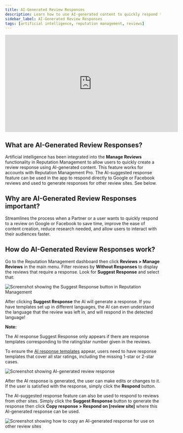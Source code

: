 ```yaml
---
title: AI-Generated Review Responses
description: Learn how to use AI-generated content to quickly respond to customer reviews in Vendasta's Reputation Management tool.
sidebar_label: AI-Generated Review Responses
tags: [artificial intelligence, reputation management, reviews]  
---
```


<iframe 
  src="https://www.youtube-nocookie.com/embed/0o8uzipE_fg" 
  width="560" 
  height="315" 
  frameBorder="0" 
  allowFullScreen
></iframe>

## What are AI-Generated Review Responses?

Artificial intelligence has been integrated into the **Manage Reviews** functionality in Reputation Management to allow users to quickly create a review response using AI-generated content. This feature works for accounts with Reputation Management Pro. The AI-suggested response feature can be used in the app to respond directly to Google or Facebook reviews and used to generate responses for other review sites. See below. 

## Why are AI-Generated Review Responses important? 

Streamlines the process when a Partner or a user wants to quickly respond to a review on Google or Facebook to save time, improve the ease of content creation, reduce research needed, and allow users to interact with their audiences faster. 

## How do AI-Generated Review Responses work?

Go to the Reputation Management dashboard then click **Reviews > Manage Reviews** in the main menu. Filter reviews by **Without Responses** to display the reviews that require a response. Look for **Suggest Response** and select that:

![Screenshot showing the Suggest Response button in Reputation Management](./img/image1.png)

After clicking **Suggest Response** the AI will generate a response. If you have templates set up in different languages, the AI can even understand the language that the review was left in, and will respond in the detected language!

**Note:**

The AI response Suggest Response only appears if there are response templates corresponding to the rating/star number given in the reviews.  

To ensure the [AI response templates](../templates/response-templates-getting-started) appear, users need to have response templates that cover all star ratings, including the missing 1-star or 2-star cases. 

![Screenshot showing AI-generated review response](./img/image2.png)

After the AI response is generated, the user can make edits or changes to it. If the user is satisfied with the response, simply click the **Respond** button. 

The AI-suggested response feature can also be used to respond to reviews from other sites. Simply click the **Suggest Response** button to generate the response then click **Copy response > Respond on [review site]** where this AI-generated response can be used. 

![Screenshot showing how to copy an AI-generated response for use on other review sites](./img/image3.png)